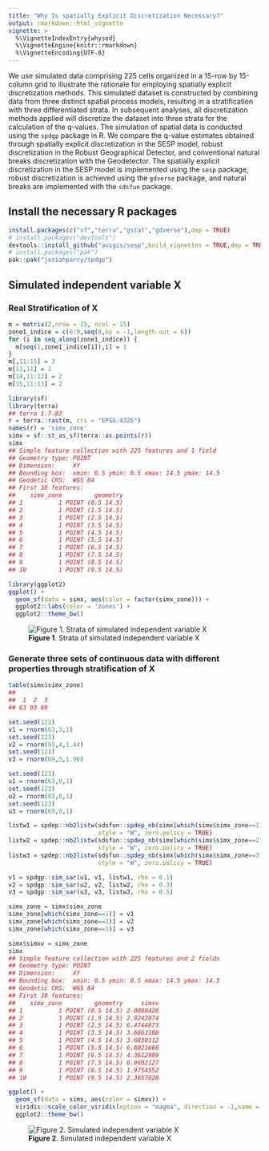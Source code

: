 ```yaml
---
title: "Why Is spatially Explicit Discretization Necessary?"
output: rmarkdown::html_vignette
vignette: >
  %\VignetteIndexEntry{whysed}
  %\VignetteEngine{knitr::rmarkdown}
  %\VignetteEncoding{UTF-8}
---
```





We use simulated data comprising 225 cells organized in a 15-row by 15-column grid to illustrate the rationale for employing spatially explicit discretization methods. This simulated dataset is constructed by combining data from three distinct spatial process models, resulting in a stratification with three differentiated strata. In subsequent analyses, all discretization methods applied will discretize the dataset into three strata for the calculation of the q-values. The simulation of spatial data is conducted using the `spdgp` package in R. We compare the q-value estimates obtained through spatially explicit discretization in the SESP model, robust discretization in the Robust Geographical Detector, and conventional natural breaks discretization with the Geodetector. The spatially explicit discretization in the SESP model is implemented using the `sesp` package, robust discretization is achieved using the `gdverse` package, and natural breaks are implemented with the `sdsfun` package.

## Install the necessary R packages

```r
install.packages(c("sf","terra","gstat","gdverse"),dep = TRUE)
# install.packages("devtools")
devtools::install_github("ausgis/sesp",build_vignettes = TRUE,dep = TRUE)
# install.packages("pak")
pak::pak("josiahparry/spdgp")
```

## Simulated independent variable X

### Real Stratification of X


``` r
m = matrix(2,nrow = 15, ncol = 15)
zone1_indice = c(6:9,seq(8,by = -1,length.out = 6))
for (i in seq_along(zone1_indice)) {
  m[seq(1,zone1_indice[i]),i] = 1
}
m[,11:15] = 3
m[13,11] = 2
m[14,11:12] = 2
m[15,11:13] = 2

library(sf)
library(terra)
## terra 1.7.83
r = terra::rast(m, crs = "EPSG:4326")
names(r) = 'simx_zone'
simx = sf::st_as_sf(terra::as.points(r))
simx
## Simple feature collection with 225 features and 1 field
## Geometry type: POINT
## Dimension:     XY
## Bounding box:  xmin: 0.5 ymin: 0.5 xmax: 14.5 ymax: 14.5
## Geodetic CRS:  WGS 84
## First 10 features:
##    simx_zone         geometry
## 1          1 POINT (0.5 14.5)
## 2          1 POINT (1.5 14.5)
## 3          1 POINT (2.5 14.5)
## 4          1 POINT (3.5 14.5)
## 5          1 POINT (4.5 14.5)
## 6          1 POINT (5.5 14.5)
## 7          1 POINT (6.5 14.5)
## 8          1 POINT (7.5 14.5)
## 9          1 POINT (8.5 14.5)
## 10         1 POINT (9.5 14.5)

library(ggplot2)
ggplot() +
  geom_sf(data = simx, aes(color = factor(simx_zone))) +
  ggplot2::labs(color = 'zones') +
  ggplot2::theme_bw()
```

![**Figure 1**. Strata of simulated independent variable X](../man/figures/whysed/real_stratification_x-1.png)

### Generate three sets of continuous data with different properties through stratification of X


``` r
table(simx$simx_zone)
## 
##  1  2  3 
## 63 93 69

set.seed(123)
v1 = rnorm(63,3,1)
set.seed(123)
v2 = rnorm(93,4,1.44)
set.seed(123)
v3 = rnorm(69,5,1.96)

set.seed(123)
u1 = rnorm(63,0,1)
set.seed(123)
u2 = rnorm(93,0,1)
set.seed(123)
u3 = rnorm(69,0,1)

listw1 = spdep::nb2listw(sdsfun::spdep_nb(simx[which(simx$simx_zone==1),]), 
                         style = "W", zero.policy = TRUE)
listw2 = spdep::nb2listw(sdsfun::spdep_nb(simx[which(simx$simx_zone==2),]), 
                         style = "W", zero.policy = TRUE)
listw3 = spdep::nb2listw(sdsfun::spdep_nb(simx[which(simx$simx_zone==3),]), 
                         style = "W", zero.policy = TRUE)

v1 = spdgp::sim_sar(u1, v1, listw1, rho = 0.1)
v2 = spdgp::sim_sar(u2, v2, listw2, rho = 0.3)
v3 = spdgp::sim_sar(u3, v3, listw3, rho = 0.5)

simx_zone = simx$simx_zone
simx_zone[which(simx_zone==1)] = v1
simx_zone[which(simx_zone==2)] = v2
simx_zone[which(simx_zone==3)] = v3

simx$simxv = simx_zone
simx
## Simple feature collection with 225 features and 2 fields
## Geometry type: POINT
## Dimension:     XY
## Bounding box:  xmin: 0.5 ymin: 0.5 xmax: 14.5 ymax: 14.5
## Geodetic CRS:  WGS 84
## First 10 features:
##    simx_zone         geometry     simxv
## 1          1 POINT (0.5 14.5) 2.0080426
## 2          1 POINT (1.5 14.5) 2.9242074
## 3          1 POINT (2.5 14.5) 6.4744873
## 4          1 POINT (3.5 14.5) 3.6863108
## 5          1 POINT (4.5 14.5) 3.6830112
## 6          1 POINT (5.5 14.5) 6.8021666
## 7          1 POINT (6.5 14.5) 4.3612989
## 8          1 POINT (7.5 14.5) 0.9602127
## 9          1 POINT (8.5 14.5) 1.9754552
## 10         1 POINT (9.5 14.5) 2.3657828

ggplot() +
  geom_sf(data = simx, aes(color = simxv)) +
  viridis::scale_color_viridis(option = "magma", direction = -1,name = "simx") +
  ggplot2::theme_bw()
```

![**Figure 2**. Simulated independent variable X](../man/figures/whysed/sim_x-1.png)

